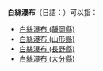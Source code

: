 '''白絲瀑布'''（日語：{{lang|ja|白糸の滝}}）可以指：
* [[白絲瀑布_(靜岡縣)|白絲瀑布 (靜岡縣)]]
* [[白絲瀑布_(山形縣)|白絲瀑布 (山形縣)]]
* [[白絲瀑布_(長野縣)|白絲瀑布 (長野縣)]]
* [[白絲瀑布_(大分縣)|白絲瀑布 (大分縣)]]

{{消歧義|Cat=四字地名消歧義}}
